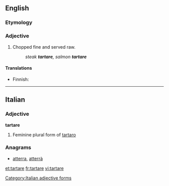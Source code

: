 ==English==
{{wikipedia|steak tartare}}

===Etymology===
{{etyl|fr}} {{term|tartare|lang=fr}}

===Adjective===
{{en-adj|-}}

# {{context|food}} Chopped fine and served raw.
#: ''steak '''tartare''', salmon '''tartare'''''

====Translations====
{{trans-top}}
* Finnish: {{t-|fi|tartar}}
{{trans-mid}}
{{trans-bottom}}

----

==Italian==

===Adjective===
'''tartare''' {{f}}

# Feminine plural form of [[tartaro]]

===Anagrams===
* [[atterra#Italian|atterra]], [[atterrà#Italian|atterrà]]
[[Category:Italian adjective forms]]

[[et:tartare]]
[[fr:tartare]]
[[vi:tartare]]